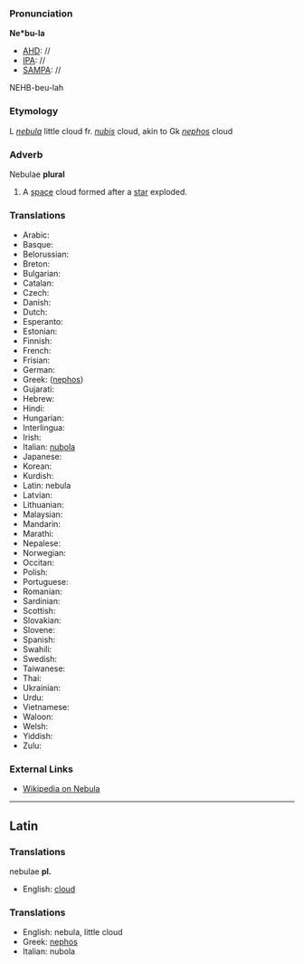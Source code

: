 ===Pronunciation===

'''Ne*bu-la'''
*[[AHD]]: //
*[[IPA]]: //
*[[SAMPA]]: //
NEHB-beu-lah
===Etymology===

L ''[[nebula]]'' little cloud fr. ''[[nubis]]'' cloud, akin to Gk ''[[nephos]]'' cloud
===Adverb===

Nebulae '''plural'''
#A [[space]] cloud formed after a [[star]] exploded.

===Translations===

*Arabic:
*Basque:
*Belorussian:
*Breton:
*Bulgarian:
*Catalan:
*Czech:
*Danish:
*Dutch:
*Esperanto:
*Estonian:
*Finnish:
*French:
*Frisian:
*German:
*Greek: ([[nephos]])
*Gujarati:
*Hebrew:
*Hindi:
*Hungarian:
*Interlingua:
*Irish:
*Italian: [[nubola]]
*Japanese:
*Korean:
*Kurdish:
*Latin: nebula
*Latvian:
*Lithuanian:
*Malaysian:
*Mandarin:
*Marathi:
*Nepalese:
*Norwegian:
*Occitan:
*Polish:
*Portuguese:
*Romanian:
*Sardinian:
*Scottish:
*Slovakian:
*Slovene:
*Spanish:
*Swahili:
*Swedish:
*Taiwanese:
*Thai:
*Ukrainian:
*Urdu:
*Vietnamese:
*Waloon:
*Welsh:
*Yiddish:
*Zulu:

===External Links===

*[[wikipedia:en:Nebula|Wikipedia on Nebula]]
----

==Latin==
===Translations===

nebulae '''pl.'''

*English: [[cloud]]

===Translations===

*English: nebula, little cloud
*Greek: [[nephos]]
*Italian: nubola
